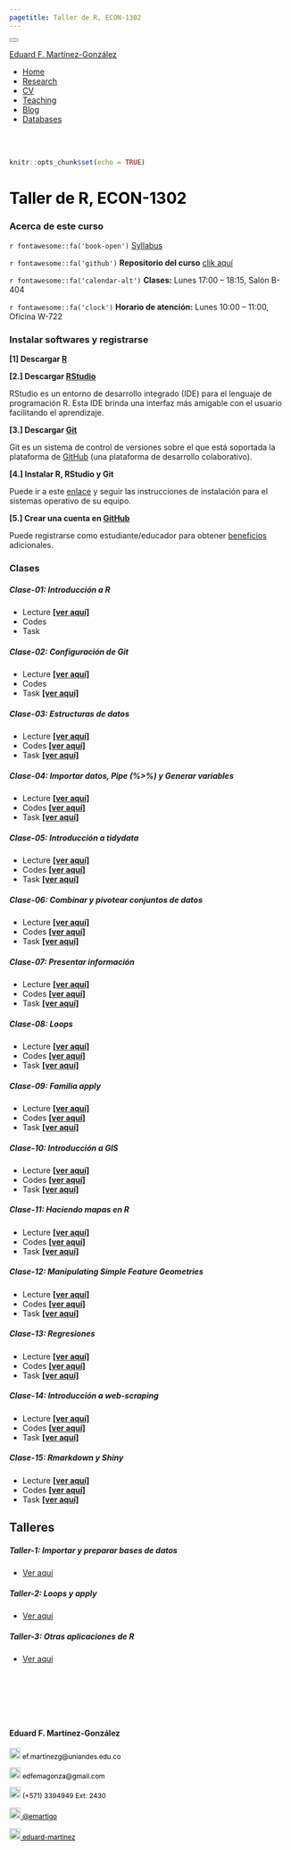 ```yaml
---
pagetitle: Taller de R, ECON-1302
---
```


<!--- Inicio Emcabezado --->
<html>
<head>
<meta charset="utf-8" />
<meta name="generator" content="pandoc" />
<meta http-equiv="X-UA-Compatible" content="IE=EDGE" />
<title>Eduard F. Martínez-González</title>
<script src="site_libs/jquery-1.11.3/jquery.min.js"></script>
<meta name="viewport" content="width=device-width, initial-scale=1" />
<link href="site_libs/bootstrap-3.3.5/css/cerulean.min.css" rel="stylesheet" />
<script src="site_libs/bootstrap-3.3.5/js/bootstrap.min.js"></script>
<script src="site_libs/bootstrap-3.3.5/shim/html5shiv.min.js"></script>
<script src="site_libs/bootstrap-3.3.5/shim/respond.min.js"></script>
<script src="site_libs/navigation-1.1/tabsets.js"></script>
<script src="site_libs/accessible-code-block-0.0.1/empty-anchor.js"></script>
<link href="site_libs/font-awesome-5.1.0/css/all.css" rel="stylesheet" />
<link href="site_libs/font-awesome-5.1.0/css/v4-shims.css" rel="stylesheet" />
</head>
<body>
<div class="container-fluid main-container">
<div class="navbar navbar-inverse  navbar-fixed-top" role="navigation">
<div class="container">
<div class="navbar-header">
<button type="button" class="navbar-toggle collapsed" data-toggle="collapse" data-target="#navbar">
<span class="icon-bar"></span>
<span class="icon-bar"></span>
<span class="icon-bar"></span>
</button>

<a class="navbar-brand" href="https://eduard-martinez.github.io/index.html">Eduard F. Martínez-González</a>
</div> <div id="navbar" class="navbar-collapse collapse">
<ul class="nav navbar-nav"> </ul> <ul class="nav navbar-nav navbar-right">

<li><a href="https://eduard-martinez.github.io/index.html"><span class="fa fa-home"></span>Home</a></li>

<li><a href="https://eduard-martinez.github.io/research.html">Research</a></li>

<li><a href="https://eduard-martinez.github.io/cv/C_Eduard_F_Martinez_G.pdf">CV</a></li>

<li><a href="https://eduard-martinez.github.io/teaching.html">Teaching</a></li>

<li><a href="https://eduard-martinez.github.io/blog.html">Blog</a></li>

<li><a href="https://eduard-martinez.github.io/databases.html">Databases</a></li>

</div><!--/.nav-collapse -->
</div><!--/.container -->
</div><!--/.navbar -->
<div class="fluid-row" id="header">
<!--- Fin Emcabezado --->


<!--------------------------------- El codigo inicia aca --------------------------------->

<br> </br>

<!------------- Panel de la izquierda ------------->
<div class="col-sm-9">

```r
knitr::opts_chunk$set(echo = TRUE)
```

<!--- Tirulo --->
<h1 style="color:black;">Taller de R, ECON-1302 </h1>

### Acerca de este curso

`r fontawesome::fa('book-open')` [Syllabus](https://eduard-martinez.github.io/teaching/r_uniandes/2022-01/ECON_1302_01_Eduard_Martinez.pdf)

`r fontawesome::fa('github')` **Repositorio del curso** [clik aquí](https://github.com/taller-R-202201)

`r fontawesome::fa('calendar-alt')` **Clases:** Lunes 17:00 – 18:15, Salón B-404

`r fontawesome::fa('clock')` **Horario de atención:** Lunes 10:00 – 11:00, Oficina W-722

### Instalar softwares y registrarse

**[1] Descargar [R](https://cran.r-project.org/)**

**[2.] Descargar [RStudio](https://www.rstudio.com/products/rstudio/download/preview/)**

RStudio es un entorno de desarrollo integrado (IDE) para el lenguaje de programación R. Esta IDE brinda una interfaz más amigable con el usuario facilitando el aprendizaje.

**[3.] Descargar [Git](https://git-scm.com/downloads)**

Git es un sistema de control de versiones sobre el que está soportada la plataforma de [GitHub](https://github.com) (una plataforma de desarrollo colaborativo).
  
**[4.] Instalar R, RStudio y Git**

Puede ir a este [enlace](https://lectures-blog.gitlab.io/R-initial-setup/#/antes-de-iniciar-el-curso) y seguir las instrucciones de instalación para el sistemas operativo de su equipo.

**[5.] Crear una cuenta en [GitHub](https://github.com)**

Puede registrarse como estudiante/educador para obtener [beneficios](https://education.github.com/benefits) adicionales.

### Clases

##### Clase-01: **Introducción a R**

* Lecture **[[ver aquí]](https://lectures-r.gitlab.io/202201/lecture-6)** 
* Codes
* Task

##### Clase-02: **Configuración de Git**

* Lecture **[[ver aquí]](https://lectures-r.gitlab.io/202201/lecture-2)** 
* Codes
* Task **[[ver aquí]](https://lectures-r.gitlab.io/task_202202/task-clase-02/)**

##### Clase-03: **Estructuras de datos**

* Lecture **[[ver aquí]](https://lectures-r.gitlab.io/202201/lecture-3)** 
* Codes **[[ver aquí]](https://github.com/taller-R-202201/class-03)**
* Task **[[ver aquí]](https://lectures-r.gitlab.io/task_202202/task-clase-03/)**

##### Clase-04: **Importar datos, Pipe (%>%) y Generar variables**

* Lecture **[[ver aquí]](https://lectures-r.gitlab.io/202201/lecture-4)** 
* Codes **[[ver aquí]](https://github.com/taller-R-202201/class-04)**
* Task **[[ver aquí]](https://lectures-r.gitlab.io/task_202202/task-clase-04/)**

##### Clase-05: **Introducción a tidydata **

* Lecture **[[ver aquí]](https://lectures-r.gitlab.io/202201/lecture-5)** 
* Codes **[[ver aquí]](https://github.com/taller-R-202201/class-05)**
* Task **[[ver aquí]](https://lectures-r.gitlab.io/task_202202/task-clase-05/)**

##### Clase-06: **Combinar y pivotear conjuntos de datos**

* Lecture **[[ver aquí]](https://lectures-r.gitlab.io/202201/lecture-6)** 
* Codes **[[ver aquí]](https://github.com/taller-R-202201/class-06)**
* Task **[[ver aquí]](https://lectures-r.gitlab.io/task_202202/task-clase-06/)**

##### Clase-07: **Presentar información**

* Lecture **[[ver aquí]](https://lectures-r.gitlab.io/202201/lecture-7)** 
* Codes **[[ver aquí]](https://github.com/taller-R-202201/class-07)**
* Task **[[ver aquí]](https://lectures-r.gitlab.io/task_202202/task-clase-07/)**

##### Clase-08: **Loops**

* Lecture **[[ver aquí]](https://lectures-r.gitlab.io/202201/lecture-8)** 
* Codes **[[ver aquí]](https://github.com/taller-R-202201/class-08)**
* Task **[[ver aquí]](https://lectures-r.gitlab.io/task_202202/task-clase-08/)**

##### Clase-09: **Familia apply**

* Lecture **[[ver aquí]](https://lectures-r.gitlab.io/202201/lecture-9)** 
* Codes **[[ver aquí]](https://github.com/taller-R-202201/class-09)**
* Task **[[ver aquí]](https://lectures-r.gitlab.io/task_202202/task-clase-09/)**

##### Clase-10: **Introducción a GIS**

* Lecture **[[ver aquí]](https://lectures-r.gitlab.io/202201/lecture-10)** 
* Codes **[[ver aquí]](https://github.com/taller-R-202201/class-10)**
* Task **[[ver aquí]](https://lectures-r.gitlab.io/task_202202/task-clase-10/)**

##### Clase-11: **Haciendo mapas en R**

* Lecture **[[ver aquí]](https://lectures-r.gitlab.io/202201/lecture-11)** 
* Codes **[[ver aquí]](https://github.com/taller-R-202201/class-11)**
* Task **[[ver aquí]](https://lectures-r.gitlab.io/task_202202/task-clase-11/)**

##### Clase-12: **Manipulating Simple Feature Geometries**

* Lecture **[[ver aquí]](https://lectures-r.gitlab.io/202201/lecture-12)** 
* Codes **[[ver aquí]](https://github.com/taller-R-202201/class-12)**
* Task **[[ver aquí]](https://lectures-r.gitlab.io/task_202202/task-clase-12/)**

##### Clase-13: **Regresiones**

* Lecture **[[ver aquí]](https://lectures-r.gitlab.io/202201/lecture-13)** 
* Codes **[[ver aquí]](https://github.com/taller-R-202201/class-13)**
* Task **[[ver aquí]](https://lectures-r.gitlab.io/task_202202/task-clase-13/)**

##### Clase-14: **Introducción a web-scraping**

* Lecture **[[ver aquí]](https://lectures-r.gitlab.io/202201/lecture-14)** 
* Codes **[[ver aquí]](https://github.com/taller-R-202201/class-14)**
* Task **[[ver aquí]](https://lectures-r.gitlab.io/task_202202/task-clase-14/)**

##### Clase-15: **Rmarkdown y Shiny**

* Lecture **[[ver aquí]](https://lectures-r.gitlab.io/202201/lecture-15)** 
* Codes **[[ver aquí]](https://github.com/taller-R-202201/class-15)**
* Task **[[ver aquí]](https://lectures-r.gitlab.io/task_202202/task-clase-15/)**


## Talleres

##### Taller-1: **Importar y preparar bases de datos**

* [Ver aquí](https://github.com/taller-R-202201/task-1)

##### Taller-2: **Loops y apply**

* [Ver aquí](https://github.com/taller-R-202201/task-2)

##### Taller-3: **Otras aplicaciones de R**

* [Ver aquí](https://github.com/taller-R-202201/task-3)

<br>  </br> <!--- Agrega lineas en blanco --->

<br>  </br> <!--- Agrega lineas en blanco --->

</div>

<!------------- Panel de la derecha ------------->
<div class="col-sm-3">

#### Eduard F. Martínez-González
 
<!-- Correo -->
<p style="color:black;font-size:12px;"><img alt="Qries" src="images/correo.png" width=20" height="20"> ef.martinezg@uniandes.edu.co </img></p>

<!-- Correo -->
<p style="color:black;font-size:12px;"><img alt="Qries" src="images/correo.png" width=20" height="20"> edfemagonza@gmail.com </img></p>

<!-- Tel -->
<p style="color:black;font-size:12px;"><img alt="Qries" src="images/tel.png" width=20" height="20"> (+571) 3394949 Ext: 2430</img></p>

<!-- Twitter -->
 <a href="https://twitter.com/emartigo" style="color:black;font-size:12px;"> <img alt="Qries" src="images/twitter.jpg" width=20" height="20">  @emartigo</a> 

<!-- GitHub -->
<a href="https://github.com/eduard-martinez" style="color:black;font-size:12px;"> <img alt="Qries" src="images/github.png" width=20" height="20">  eduard-martinez</a>

</div>
<!------------- Panel de la derecha ------------->





<!--------------------------------- El codigo finaliza aca --------------------------------->





</div>
<script>
// add bootstrap table styles to pandoc tables
function bootstrapStylePandocTables() {
$('tr.header').parent('thead').parent('table').addClass('table table-condensed');
}
$(document).ready(function () {
bootstrapStylePandocTables();
});
</script>
<!-- tabsets -->
<script>
$(document).ready(function () {
window.buildTabsets("TOC");
});
$(document).ready(function () {
$('.tabset-dropdown > .nav-tabs > li').click(function () {
$(this).parent().toggleClass('nav-tabs-open')
});
});
</script>
<!-- code folding -->
<!-- dynamically load mathjax for compatibility with self-contained -->
<script>
(function () {
var script = document.createElement("script");
script.type = "text/javascript";
script.src  = "http://example.com/MathJax.js";
document.getElementsByTagName("head")[0].appendChild(script);
})();
</script>
</body>
</html>
